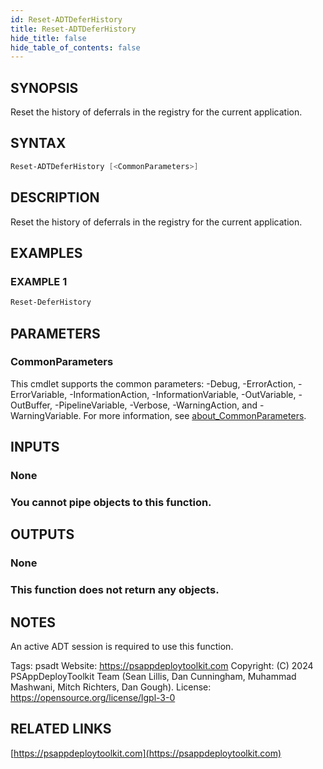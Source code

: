 ```yaml
---
id: Reset-ADTDeferHistory
title: Reset-ADTDeferHistory
hide_title: false
hide_table_of_contents: false
---
```


## SYNOPSIS

Reset the history of deferrals in the registry for the current application.

## SYNTAX

```powershell
Reset-ADTDeferHistory [<CommonParameters>]
```

## DESCRIPTION

Reset the history of deferrals in the registry for the current application.

## EXAMPLES

### EXAMPLE 1

```powershell
Reset-DeferHistory
```

## PARAMETERS

### CommonParameters

This cmdlet supports the common parameters: -Debug, -ErrorAction, -ErrorVariable, -InformationAction, -InformationVariable, -OutVariable, -OutBuffer, -PipelineVariable, -Verbose, -WarningAction, and -WarningVariable. For more information, see [about_CommonParameters](http://go.microsoft.com/fwlink/?LinkID=113216).

## INPUTS

### None

### You cannot pipe objects to this function.

## OUTPUTS

### None

### This function does not return any objects.

## NOTES

An active ADT session is required to use this function.

Tags: psadt
Website: https://psappdeploytoolkit.com
Copyright: (C) 2024 PSAppDeployToolkit Team (Sean Lillis, Dan Cunningham, Muhammad Mashwani, Mitch Richters, Dan Gough).
License: https://opensource.org/license/lgpl-3-0

## RELATED LINKS

[https://psappdeploytoolkit.com](https://psappdeploytoolkit.com)
